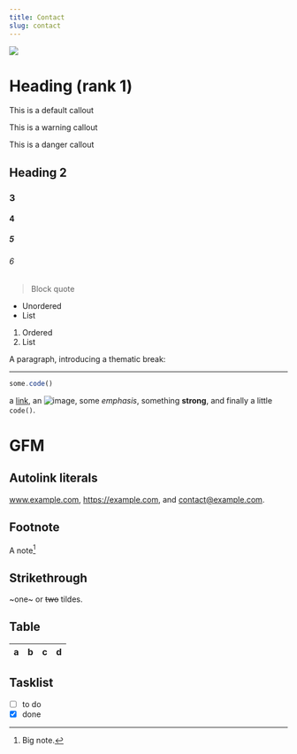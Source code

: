 ```yaml
---
title: Contact
slug: contact
---
```


<Image src="journal.jpg" width={800} height={500} />

# Heading (rank 1)

<Callout>This is a default callout</Callout>

<Callout type="warning">This is a warning callout</Callout>

<Callout type="danger">This is a danger callout</Callout>

## Heading 2

### 3

#### 4

##### 5

###### 6

> Block quote

- Unordered
- List

1. Ordered
2. List

A paragraph, introducing a thematic break:

---

```js
some.code()
```

a [link](https://example.com), an ![image](img.png), some _emphasis_,
something **strong**, and finally a little `code()`.

# GFM

## Autolink literals

www.example.com, https://example.com, and contact@example.com.

## Footnote

A note[^1]

[^1]: Big note.

## Strikethrough

~one~ or ~~two~~ tildes.

## Table

| a   | b   |   c |  d  |
| --- | :-- | --: | :-: |

## Tasklist

- [ ] to do
- [x] done
